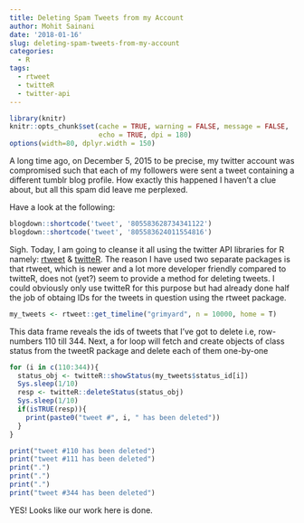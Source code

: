 ```yaml
---
title: Deleting Spam Tweets from my Account
author: Mohit Sainani
date: '2018-01-16'
slug: deleting-spam-tweets-from-my-account
categories:
  - R
tags:
  - rtweet
  - twitteR
  - twitter-api
---
```


```r
library(knitr)
knitr::opts_chunk$set(cache = TRUE, warning = FALSE, message = FALSE, 
                      echo = TRUE, dpi = 180)
options(width=80, dplyr.width = 150)

```

A long time ago, on December 5, 2015 to be precise, my twitter account was compromised such that each of my followers were sent a tweet containing a different tumblr blog profile. How exactly this happened I haven't a clue about, but all this spam did leave me perplexed.

Have a look at the following:

```r
blogdown::shortcode('tweet', '805583628734341122')
blogdown::shortcode('tweet', '805583624011554816')
```



Sigh. Today, I am going to cleanse it all using the twitter API libraries for R namely: [rtweet](https://cran.r-project.org/web/packages/rtweet/index.html) & [twitteR](https://cran.r-project.org/web/packages/twitteR/index.html). The reason I have used two separate packages is that rtweet, which is newer and a lot more developer friendly compared to twitteR, does not (yet?) seem to provide a method for deleting tweets. I could obviously only use twitteR for this purpose but had already done half the job of obtaing IDs for the tweets in question using the rtweet package.



```r
my_tweets <- rtweet::get_timeline("grimyard", n = 10000, home = T)

```

This data frame reveals the ids of tweets that I've got to delete i.e, row-numbers 110 till 344.
Next, a for loop will fetch and create objects of class status from the tweetR package and delete each of them one-by-one

```r
for (i in c(110:344)){
  status_obj <- twitteR::showStatus(my_tweets$status_id[i])
  Sys.sleep(1/10)
  resp <- twitteR::deleteStatus(status_obj)
  Sys.sleep(1/10)
  if(isTRUE(resp)){
    print(paste0("tweet #", i, " has been deleted"))
  }
}
```

```r
print("tweet #110 has been deleted")
print("tweet #111 has been deleted")
print(".")
print(".")
print(".")
print("tweet #344 has been deleted")
```


YES! Looks like our work here is done.
